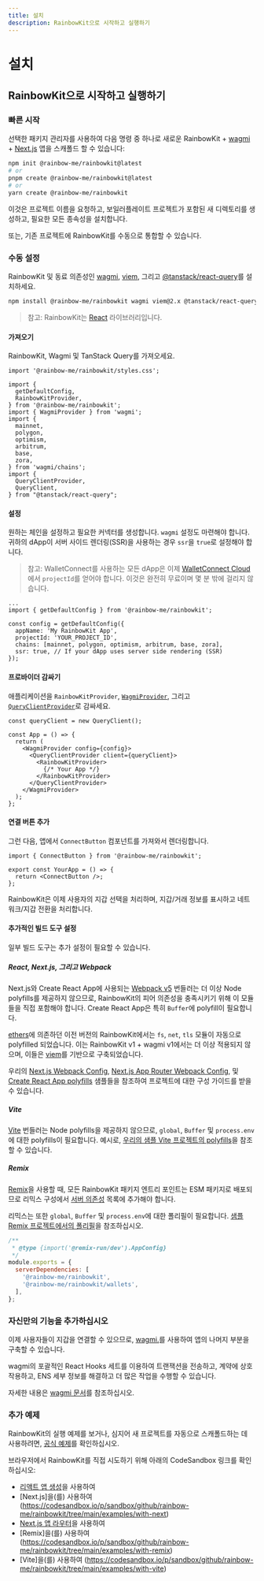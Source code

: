 ```yaml
---
title: 설치
description: RainbowKit으로 시작하고 실행하기
---
```


# 설치

## RainbowKit으로 시작하고 실행하기

### 빠른 시작

선택한 패키지 관리자를 사용하여 다음 명령 중 하나로 새로운 RainbowKit + [wagmi](https://wagmi.sh) + [Next.js](https://nextjs.org) 앱을 스캐폴드 할 수 있습니다:

```bash
npm init @rainbow-me/rainbowkit@latest
# or
pnpm create @rainbow-me/rainbowkit@latest
# or
yarn create @rainbow-me/rainbowkit
```

이것은 프로젝트 이름을 요청하고, 보일러플레이트 프로젝트가 포함된 새 디렉토리를 생성하고, 필요한 모든 종속성을 설치합니다.

또는, 기존 프로젝트에 RainbowKit를 수동으로 통합할 수 있습니다.

### 수동 설정

RainbowKit 및 동료 의존성인 [wagmi](https://wagmi.sh/), [viem](https://viem.sh), 그리고 [@tanstack/react-query](https://tanstack.com/query/v5)를 설치하세요.

```bash
npm install @rainbow-me/rainbowkit wagmi viem@2.x @tanstack/react-query
```

> 참고: RainbowKit는 [React](https://reactjs.org/) 라이브러리입니다.

#### 가져오기

RainbowKit, Wagmi 및 TanStack Query를 가져오세요.

```tsx
import '@rainbow-me/rainbowkit/styles.css';

import {
  getDefaultConfig,
  RainbowKitProvider,
} from '@rainbow-me/rainbowkit';
import { WagmiProvider } from 'wagmi';
import {
  mainnet,
  polygon,
  optimism,
  arbitrum,
  base,
  zora,
} from 'wagmi/chains';
import {
  QueryClientProvider,
  QueryClient,
} from "@tanstack/react-query";
```

#### 설정

원하는 체인을 설정하고 필요한 커넥터를 생성합니다. `wagmi` 설정도 마련해야 합니다. 귀하의 dApp이 서버 사이드 렌더링(SSR)을 사용하는 경우 `ssr`을 `true`로 설정해야 합니다.

> 참고: WalletConnect를 사용하는 모든 dApp은 이제 [WalletConnect Cloud](https://cloud.walletconnect.com/)에서 `projectId`를 얻어야 합니다. 이것은 완전히 무료이며 몇 분 밖에 걸리지 않습니다.

```tsx line=4-99
...
import { getDefaultConfig } from '@rainbow-me/rainbowkit';

const config = getDefaultConfig({
  appName: 'My RainbowKit App',
  projectId: 'YOUR_PROJECT_ID',
  chains: [mainnet, polygon, optimism, arbitrum, base, zora],
  ssr: true, // If your dApp uses server side rendering (SSR)
});
```

#### 프로바이더 감싸기

애플리케이션을 `RainbowKitProvider`, [`WagmiProvider`](https://wagmi.sh/react/api/WagmiProvider#wagmiprovider), 그리고 [`QueryClientProvider`](https://tanstack.com/query/v4/docs/framework/react/reference/QueryClientProvider)로 감싸세요.

```tsx
const queryClient = new QueryClient();

const App = () => {
  return (
    <WagmiProvider config={config}>
      <QueryClientProvider client={queryClient}>
        <RainbowKitProvider>
          {/* Your App */}
        </RainbowKitProvider>
      </QueryClientProvider>
    </WagmiProvider>
  );
};
```

#### 연결 버튼 추가

그런 다음, 앱에서 `ConnectButton` 컴포넌트를 가져와서 렌더링합니다.

```tsx
import { ConnectButton } from '@rainbow-me/rainbowkit';

export const YourApp = () => {
  return <ConnectButton />;
};
```

RainbowKit은 이제 사용자의 지갑 선택을 처리하며, 지갑/거래 정보를 표시하고 네트워크/지갑 전환을 처리합니다.

#### 추가적인 빌드 도구 설정

일부 빌드 도구는 추가 설정이 필요할 수 있습니다.

##### React, Next.js, 그리고 Webpack

Next.js와 Create React App에 사용되는 [Webpack v5](https://webpack.js.org/blog/2020-10-10-webpack-5-release/) 번들러는 더 이상 Node polyfills를 제공하지 않으므로, RainbowKit의 피어 의존성을 충족시키기 위해 이 모듈들을 직접 포함해야 합니다. Create React App은 특히 `Buffer`에 polyfill이 필요합니다.

[ethers](https://docs.ethers.org/v5/)에 의존하던 이전 버전의 RainbowKit에서는 `fs`, `net`, `tls` 모듈이 자동으로 polyfilled 되었습니다. 이는 RainbowKit v1 + wagmi v1에서는 더 이상 적용되지 않으며, 이들은 [viem](https://viem.sh/)를 기반으로 구축되었습니다.

우리의 [Next.js Webpack Config](https://github.com/rainbow-me/rainbowkit/blob/main/examples/with-next/next.config.js), [Next.js App Router Webpack Config](https://github.com/rainbow-me/rainbowkit/blob/main/examples/with-next-app/next.config.js), 및 [Create React App polyfills](https://github.com/rainbow-me/rainbowkit/blob/main/examples/with-create-react-app/src/polyfills.ts) 샘플들을 참조하여 프로젝트에 대한 구성 가이드를 받을 수 있습니다.

##### Vite

[Vite](https://vitejs.dev) 번들러는 Node polyfills을 제공하지 않으므로, `global`, `Buffer` 및 `process.env`에 대한 polyfills이 필요합니다. 예시로, [우리의 샘플 Vite 프로젝트의 polyfills](https://github.com/rainbow-me/rainbowkit/tree/main/examples/with-vite/src/polyfills.ts)을 참조할 수 있습니다.

##### Remix

[Remix](https://remix.run)을 사용할 때, 모든 RainbowKit 패키지 엔트리 포인트는 ESM 패키지로 배포되므로 리믹스 구성에서 [서버 의존성](https://remix.run/docs/en/v1/pages/gotchas#importing-esm-packages) 목록에 추가해야 합니다.

리믹스는 또한 `global`, `Buffer` 및 `process.env`에 대한 폴리필이 필요합니다. [샘플 Remix 프로젝트에서의 폴리필](https://github.com/rainbow-me/rainbowkit/blob/main/examples/with-remix/app/polyfills.ts)을 참조하십시오.

```js
/**
 * @type {import('@remix-run/dev').AppConfig}
 */
module.exports = {
  serverDependencies: [
    '@rainbow-me/rainbowkit',
    '@rainbow-me/rainbowkit/wallets',
  ],
};
```

### 자신만의 기능을 추가하십시오

이제 사용자들이 지갑을 연결할 수 있으므로, [wagmi.](https://wagmi.sh)를 사용하여 앱의 나머지 부분을 구축할 수 있습니다.

wagmi의 포괄적인 React Hooks 세트를 이용하여 트랜잭션을 전송하고, 계약에 상호 작용하고, ENS 세부 정보를 해결하고 더 많은 작업을 수행할 수 있습니다.

자세한 내용은 [wagmi 문서](https://wagmi.sh)를 참조하십시오.

### 추가 예제

RainbowKit의 실행 예제를 보거나, 심지어 새 프로젝트를 자동으로 스캐폴드하는 데 사용하려면, [공식 예제](https://github.com/rainbow-me/rainbowkit/tree/main/examples)를 확인하십시오.

브라우저에서 RainbowKit를 직접 시도하기 위해 아래의 CodeSandbox 링크를 확인하십시오:

-   [리액트 앱 생성](https://codesandbox.io/p/sandbox/github/rainbow-me/rainbowkit/tree/main/examples/with-create-react-app)을 사용하여
-   [Next.js]을(를) 사용하여 (https://codesandbox.io/p/sandbox/github/rainbow-me/rainbowkit/tree/main/examples/with-next)
-   [Next.js 앱 라우터](https://codesandbox.io/p/sandbox/github/rainbow-me/rainbowkit/tree/main/examples/with-next-app)을 사용하여
-   [Remix]을(를) 사용하여 (https://codesandbox.io/p/sandbox/github/rainbow-me/rainbowkit/tree/main/examples/with-remix)
-   [Vite]을(를) 사용하여 (https://codesandbox.io/p/sandbox/github/rainbow-me/rainbowkit/tree/main/examples/with-vite)
